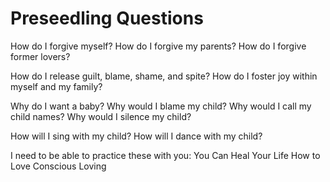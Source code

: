 # Preseedling Questions

How do I forgive myself?
How do I forgive my parents?
How do I forgive former lovers?

How do I release guilt, blame, shame, and spite?
How do I foster joy within myself and my family?

Why do I want a baby?
Why would I blame my child?
Why would I call my child names?
Why would I silence my child?

How will I sing with my child?
How will I dance with my child?

I need to be able to practice these with you:
You Can Heal Your Life
How to Love
Conscious Loving
